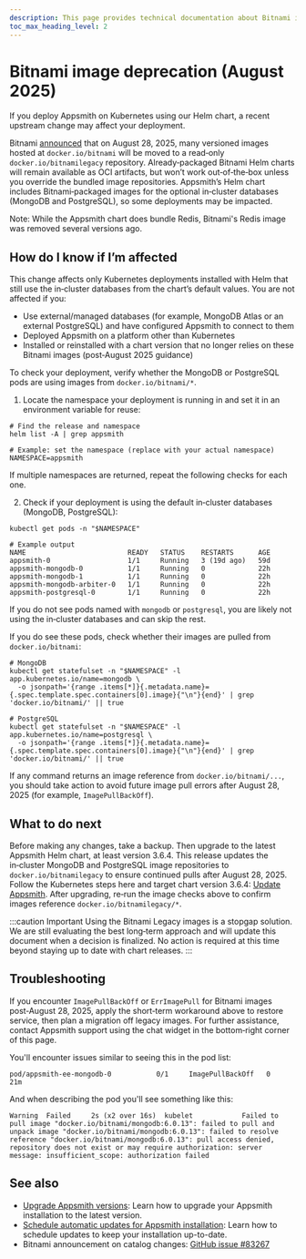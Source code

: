 ```yaml
---
description: This page provides technical documentation about Bitnami image deprecation happening August 2025 and how to adjust deployment if necessary.
toc_max_heading_level: 2
---
```



# Bitnami image deprecation (August 2025)

If you deploy Appsmith on Kubernetes using our Helm chart, a recent upstream change may affect your deployment.

Bitnami [announced](https://github.com/bitnami/containers/issues/83267) that on August 28, 2025, many versioned images hosted at `docker.io/bitnami` will be moved to a read‑only `docker.io/bitnamilegacy` repository. Already‑packaged Bitnami Helm charts will remain available as OCI artifacts, but won’t work out‑of‑the‑box unless you override the bundled image repositories. Appsmith’s Helm chart includes Bitnami‑packaged images for the optional in‑cluster databases (MongoDB and PostgreSQL), so some deployments may be impacted.

Note: While the Appsmith chart does bundle Redis, Bitnami's Redis image was removed several versions ago.

## How do I know if I’m affected

This change affects only Kubernetes deployments installed with Helm that still use the in‑cluster databases from the chart’s default values. You are not affected if you:

- Use external/managed databases (for example, MongoDB Atlas or an external PostgreSQL) and have configured Appsmith to connect to them
- Deployed Appsmith on a platform other than Kubernetes
- Installed or reinstalled with a chart version that no longer relies on these Bitnami images (post‑August 2025 guidance)

To check your deployment, verify whether the MongoDB or PostgreSQL pods are using images from `docker.io/bitnami/*`.

1. Locate the namespace your deployment is running in and set it in an environment variable for reuse:

```
# Find the release and namespace
helm list -A | grep appsmith

# Example: set the namespace (replace with your actual namespace)
NAMESPACE=appsmith
```

If multiple namespaces are returned, repeat the following checks for each one.

2. Check if your deployment is using the default in‑cluster databases (MongoDB, PostgreSQL):

```
kubectl get pods -n "$NAMESPACE"

# Example output
NAME                         READY   STATUS    RESTARTS      AGE
appsmith-0                   1/1     Running   3 (19d ago)   59d
appsmith-mongodb-0           1/1     Running   0             22h
appsmith-mongodb-1           1/1     Running   0             22h
appsmith-mongodb-arbiter-0   1/1     Running   0             22h
appsmith-postgresql-0        1/1     Running   0             22h
```

If you do not see pods named with `mongodb` or `postgresql`, you are likely not using the in‑cluster databases and can skip the rest.

If you do see these pods, check whether their images are pulled from `docker.io/bitnami`:

```
# MongoDB
kubectl get statefulset -n "$NAMESPACE" -l app.kubernetes.io/name=mongodb \
  -o jsonpath='{range .items[*]}{.metadata.name}={.spec.template.spec.containers[0].image}{"\n"}{end}' | grep 'docker.io/bitnami/' || true

# PostgreSQL
kubectl get statefulset -n "$NAMESPACE" -l app.kubernetes.io/name=postgresql \
  -o jsonpath='{range .items[*]}{.metadata.name}={.spec.template.spec.containers[0].image}{"\n"}{end}' | grep 'docker.io/bitnami/' || true

```

If any command returns an image reference from `docker.io/bitnami/...`, you should take action to avoid future image pull errors after August 28, 2025 (for example, `ImagePullBackOff`).

## What to do next

Before making any changes, take a backup. Then upgrade to the latest Appsmith Helm chart, at least version 3.6.4. This release updates the in‑cluster MongoDB and PostgreSQL image repositories to `docker.io/bitnamilegacy` to ensure continued pulls after August 28, 2025. Follow the Kubernetes steps here and target chart version 3.6.4: [Update Appsmith](/getting-started/setup/instance-management/update-appsmith?current-platform-type=kubernetes). After upgrading, re‑run the image checks above to confirm images reference `docker.io/bitnamilegacy/*`.

:::caution Important
Using the Bitnami Legacy images is a stopgap solution. We are still evaluating the best long‑term approach and will update this document when a decision is finalized. No action is required at this time beyond staying up to date with chart releases.
:::

## Troubleshooting

If you encounter `ImagePullBackOff` or `ErrImagePull` for Bitnami images post‑August 28, 2025, apply the short‑term workaround above to restore service, then plan a migration off legacy images. For further assistance, contact Appsmith support using the chat widget in the bottom‑right corner of this page.

You'll encounter issues similar to seeing this in the pod list:

```
pod/appsmith-ee-mongodb-0           0/1     ImagePullBackOff   0              21m
```

And when describing the pod you'll see something like this:

```
Warning  Failed     2s (x2 over 16s)  kubelet            Failed to pull image "docker.io/bitnami/mongodb:6.0.13": failed to pull and unpack image "docker.io/bitnami/mongodb:6.0.13": failed to resolve reference "docker.io/bitnami/mongodb:6.0.13": pull access denied, repository does not exist or may require authorization: server message: insufficient_scope: authorization failed
```

## See also

- [Upgrade Appsmith versions](/getting-started/setup/instance-management/update-appsmith): Learn how to upgrade your Appsmith installation to the latest version.
- [Schedule automatic updates for Appsmith installation](/getting-started/setup/instance-management/maintenance-window): Learn how to schedule updates to keep your installation up-to-date.
 - Bitnami announcement on catalog changes: [GitHub issue #83267](https://github.com/bitnami/containers/issues/83267)